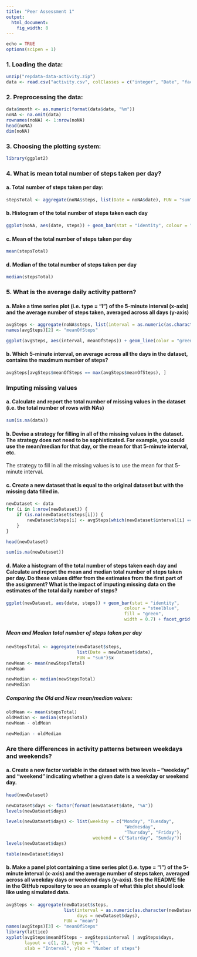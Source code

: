 ```yaml
---
title: "Peer Assessment 1"
output:
  html_document:
    fig_width: 8
---
```


```r
echo = TRUE
options(scipen = 1)
```

### 1. Loading the data:
```r
unzip("repdata-data-activity.zip")
data <- read.csv("activity.csv", colClasses = c("integer", "Date", "factor"))
```

### 2. Preprocessing the data:
```r
data$month <- as.numeric(format(data$date, "%m"))
noNA <- na.omit(data)
rownames(noNA) <- 1:nrow(noNA)
head(noNA)
dim(noNA)
```

### 3. Choosing the plotting system:
```r
library(ggplot2)
```

### 4. What is mean total number of steps taken per day?
#### a. Total number of steps taken per day:
```r
stepsTotal <- aggregate(noNA$steps, list(Date = noNA$date), FUN = "sum")$x
```
#### b. Histogram of the total number of steps taken each day
```r
ggplot(noNA, aes(date, steps)) + geom_bar(stat = "identity", colour = "steelblue", fill = "green", width = 0.7) + facet_grid(. ~ month, scales = "free") + labs(title = "Histogram of the total number of steps taken each day", x = "Date", y = "Total number of steps")
```

#### c. Mean of the total number of steps taken per day
```r
mean(stepsTotal)
```

#### d. Median of the total number of steps taken per day
```r
median(stepsTotal)
```

### 5. What is the average daily activity pattern?

#### a. Make a time series plot (i.e. type = "l") of the 5-minute interval (x-axis) and the average number of steps taken, averaged across all days (y-axis)
```r
avgSteps <- aggregate(noNA$steps, list(interval = as.numeric(as.character(noNA$interval))), FUN = "mean")
names(avgSteps)[2] <- "meanOfSteps"

ggplot(avgSteps, aes(interval, meanOfSteps)) + geom_line(color = "green", size = 0.8) + labs(title = "Time Series Plot of the 5-minute Interval", x = "5-minute intervals", y = "Average number of steps taken")

```

#### b. Which 5-minute interval, on average across all the days in the dataset, contains the maximum number of steps?
```r
avgSteps[avgSteps$meanOfSteps == max(avgSteps$meanOfSteps), ]
```

### Imputing missing values

#### a. Calculate and report the total number of missing values in the dataset (i.e. the total number of rows with NAs)
```r
sum(is.na(data))
```

#### b. Devise a strategy for filling in all of the missing values in the dataset. The strategy does not need to be sophisticated. For example, you could use the mean/median for that day, or the mean for that 5-minute interval, etc.

The strategy to fill in all the missing values is to use the mean for that 5-minute interval.

#### c. Create a new dataset that is equal to the original dataset but with the missing data filled in.

```r
newDataset <- data 
for (i in 1:nrow(newDataset)) {
    if (is.na(newDataset$steps[i])) {
        newDataset$steps[i] <- avgSteps[which(newDataset$interval[i] == avgSteps$interval), ]$meanOfSteps
    }
}

head(newDataset)

sum(is.na(newDataset))
```

#### d. Make a histogram of the total number of steps taken each day and Calculate and report the mean and median total number of steps taken per day. Do these values differ from the estimates from the first part of the assignment? What is the impact of imputing missing data on the estimates of the total daily number of steps?
```r
ggplot(newDataset, aes(date, steps)) + geom_bar(stat = "identity",
                                             colour = "steelblue",
                                             fill = "green",
                                             width = 0.7) + facet_grid(. ~ month, scales = "free") + labs(title = "Histogram of total number of steps taken each day with no data missing", x = "Date", y = "Total number of steps")
```

##### Mean and Median total number of steps taken per day
```r
newStepsTotal <- aggregate(newDataset$steps, 
                           list(Date = newDataset$date), 
                           FUN = "sum")$x
newMean <- mean(newStepsTotal)
newMean

newMedian <- median(newStepsTotal)
newMedian
```

##### Comparing the Old and New mean/median values:
```r
oldMean <- mean(stepsTotal)
oldMedian <- median(stepsTotal)
newMean - oldMean

newMedian - oldMedian
```
### Are there differences in activity patterns between weekdays and weekends?

#### a. Create a new factor variable in the dataset with two levels – “weekday” and “weekend” indicating whether a given date is a weekday or weekend day.
```r
head(newDataset)

newDataset$days <- factor(format(newDataset$date, "%A"))
levels(newDataset$days)

levels(newDataset$days) <- list(weekday = c("Monday", "Tuesday",
                                             "Wednesday", 
                                             "Thursday", "Friday"),
                                 weekend = c("Saturday", "Sunday"))
levels(newDataset$days)

table(newDataset$days)
```

#### b. Make a panel plot containing a time series plot (i.e. type = "l") of the 5-minute interval (x-axis) and the average number of steps taken, averaged across all weekday days or weekend days (y-axis). See the README file in the GitHub repository to see an example of what this plot should look like using simulated data.
```r
avgSteps <- aggregate(newDataset$steps, 
                      list(interval = as.numeric(as.character(newDataset$interval)), 
                           days = newDataset$days),
                      FUN = "mean")
names(avgSteps)[3] <- "meanOfSteps"
library(lattice)
xyplot(avgSteps$meanOfSteps ~ avgSteps$interval | avgSteps$days, 
       layout = c(1, 2), type = "l", 
       xlab = "Interval", ylab = "Number of steps")
```

